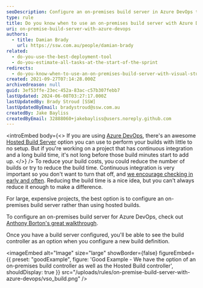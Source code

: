 ```yaml
---
seoDescription: Configure an on-premises build server in Azure DevOps to reduce continuous integration build costs and optimize your project's performance.
type: rule
title: Do you know when to use an on-premises build server with Azure DevOps?
uri: on-premise-build-server-with-azure-devops
authors:
  - title: Damian Brady
    url: https://ssw.com.au/people/damian-brady
related:
  - do-you-use-the-best-deployment-tool
  - do-you-estimate-all-tasks-at-the-start-of-the-sprint
redirects:
  - do-you-know-when-to-use-an-on-premises-build-server-with-visual-studio-online
created: 2021-09-27T07:14:28.000Z
archivedreason: null
guid: 3ef53ffe-23ec-452a-83ac-c57b307febb7
lastUpdated: 2024-06-08T03:27:17.000Z
lastUpdatedBy: Brady Stroud [SSW]
lastUpdatedByEmail: bradystroud@ssw.com.au
createdBy: Jake Bayliss
createdByEmail: 32888060+jakebayliss@users.noreply.github.com
---
```


<introEmbed
  body={<>
If you are using [Azure DevOps](https://azure.microsoft.com/en-us/services/devops?WT.mc_id=DOP-MVP-33518), there's an awesome [Hosted Build Server](https://devblogs.microsoft.com/bharry/configuring-a-build-server-against-your-shiny-new-hosted-tfs-account/?WT.mc_id=DOP-MVP-33518) option you can use to perform your builds with little to no setup. But if you're working on a project that has continuous integration and a long build time, it's not long before those build minutes start to add up.
  </>}
/>
To reduce your build costs, you could reduce the number of builds or try to reduce the build time. Continuous integration is very important so you don't want to turn that off, and [we encourage checking in early and often](/do-you-know-to-get-visual-studio-to-remind-you-to-check-in). Reducing the build time is a nice idea, but you can't always reduce it enough to make a difference.

For large, expensive projects, the best option is to configure an on-premises build server rather than using hosted builds.

To configure an on-premises build server for Azure DevOps, check out [Anthony Borton's great walkthrough](https://anthonyborton.com/2014/04/configuring-on-premises-build-server-for-visual-studio-online/).

Once you have a build server configured, you'll be able to see the build controller as an option when you configure a new build definition.

<imageEmbed
  alt="Image"
  size="large"
  showBorder={false}
  figureEmbed={{
    preset: "goodExample",
    figure: 'Good Example - We have the option of an on-premises build controller as well as the Hosted Build controller',
    shouldDisplay: true
  }}
  src="/uploads/rules/on-premise-build-server-with-azure-devops/vso_build.png"
/>
